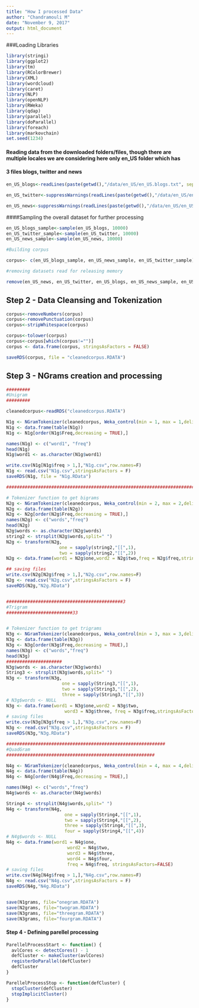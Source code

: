 ```yaml
---
title: "How I processed Data"
author: "Chandramouli M"
date: "November 9, 2017"
output: html_document
---
```



###Loading Libraries

```r

library(stringi)
library(ggplot2)
library(tm)
library(RColorBrewer)
library(XML)
library(wordcloud)
library(caret)
library(NLP)
library(openNLP)
library(RWeka)
library(qdap)
library(parallel)
library(doParallel)
library(foreach)
library(markovchain)
set.seed(1234)

```

#### Reading data from the downloaded folders/files, though there are multiple locales we are considering here only en_US folder which has 
#### 3 files blogs, twitter and news


```r
en_US_blogs<-readLines(paste(getwd(),"/data/en_US/en_US.blogs.txt", sep=""))

en_US_twitter<-suppressWarnings(readLines(paste(getwd(),"/data/en_US/en_US.twitter.txt", sep="")))

en_US_news<-suppressWarnings(readLines(paste(getwd(),"/data/en_US/en_US.news.txt", sep="")))

```


####Sampling the overall dataset for further processing

```r
en_US_blogs_sample<-sample(en_US_blogs, 10000)
en_US_twitter_sample<-sample(en_US_twitter, 10000)
en_US_news_sample<-sample(en_US_news, 10000)

#Building corpus

corpus<- c(en_US_blogs_sample, en_US_news_sample, en_US_twitter_sample)

#removing datasets read for releasing memory

remove(en_US_news, en_US_twitter, en_US_blogs, en_US_news_sample, en_US_twitter_sample, en_US_blogs_sample)

```

##         Step 2 - Data Cleansing and Tokenization                        

```r
corpus<-removeNumbers(corpus)
corpus<-removePunctuation(corpus)
corpus<-stripWhitespace(corpus)

corpus<-tolower(corpus)
corpus<-corpus[which(corpus!="")]
corpus <- data.frame(corpus, stringsAsFactors = FALSE)

saveRDS(corpus, file = "cleanedcorpus.RDATA")

```

##         Step 3 - NGrams creation and processing                        

```r


######### 
#Unigram
#########

cleanedcorpus<-readRDS("cleanedcorpus.RDATA")

N1g <- NGramTokenizer(cleanedcorpus, Weka_control(min = 1, max = 1,delimiters = " \\r\\n\\t.,;:\"()?!"))
N1g <- data.frame(table(N1g))
N1g <- N1g[order(N1g$Freq,decreasing = TRUE),]

names(N1g) <- c("word1", "freq")
head(N1g)
N1g$word1 <- as.character(N1g$word1)

write.csv(N1g[N1g$freq > 1,],"N1g.csv",row.names=F)
N1g <- read.csv("N1g.csv",stringsAsFactors = F)
saveRDS(N1g, file = "N1g.RData")

###############################################################################3

# Tokenizer function to get bigrams
N2g <- NGramTokenizer(cleanedcorpus, Weka_control(min = 2, max = 2,delimiters = " \\r\\n\\t.,;:\"()?!"))
N2g <- data.frame(table(N2g))
N2g <- N2g[order(N2g$Freq,decreasing = TRUE),]
names(N2g) <- c("words","freq")
head(N2g)
N2g$words <- as.character(N2g$words)
string2 <- strsplit(N2g$words,split=" ")
N2g <- transform(N2g, 
                    one = sapply(string2,"[[",1),   
                    two = sapply(string2,"[[",2))
N2g <- data.frame(word1 = N2g$one,word2 = N2g$two,freq = N2g$freq,stringsAsFactors=FALSE)

## saving files 
write.csv(N2g[N2g$freq > 1,],"N2g.csv",row.names=F)
N2g <- read.csv("N2g.csv",stringsAsFactors = F)
saveRDS(N2g,"N2g.RData")


############################################3
#Trigram
#########################33


# Tokenizer function to get trigrams
N3g <- NGramTokenizer(cleanedcorpus, Weka_control(min = 3, max = 3,delimiters = " \\r\\n\\t.,;:\"()?!"))
N3g <- data.frame(table(N3g))
N3g <- N3g[order(N3g$Freq,decreasing = TRUE),]
names(N3g) <- c("words","freq")
head(N3g)
##################### 
N3g$words <- as.character(N3g$words)
String3 <- strsplit(N3g$words,split=" ")
N3g <- transform(N3g,
                     one = sapply(String3,"[[",1),
                     two = sapply(String3,"[[",2),
                     three = sapply(String3,"[[",3))
# N3g$words <- NULL
N3g <- data.frame(word1 = N3g$one,word2 = N3g$two, 
                      word3 = N3g$three, freq = N3g$freq,stringsAsFactors=FALSE)
# saving files
write.csv(N3g[N3g$freq > 1,],"N3g.csv",row.names=F)
N3g <- read.csv("N3g.csv",stringsAsFactors = F)
saveRDS(N3g,"N3g.RData")

############################################################
#QuadGram
########################################################

N4g <- NGramTokenizer(cleanedcorpus, Weka_control(min = 4, max = 4,delimiters = " \\r\\n\\t.,;:\"()?!"))
N4g <- data.frame(table(N4g))
N4g <- N4g[order(N4g$Freq,decreasing = TRUE),]

names(N4g) <- c("words","freq")
N4g$words <- as.character(N4g$words)

String4 <- strsplit(N4g$words,split=" ")
N4g <- transform(N4g,
                      one = sapply(String4,"[[",1),
                      two = sapply(String4,"[[",2),
                      three = sapply(String4,"[[",3), 
                      four = sapply(String4,"[[",4))
# N4g$words <- NULL
N4g <- data.frame(word1 = N4g$one,
                       word2 = N4g$two, 
                       word3 = N4g$three, 
                       word4 = N4g$four, 
                       freq = N4g$freq, stringsAsFactors=FALSE)
# saving files
write.csv(N4g[N4g$freq > 1,],"N4g.csv",row.names=F)
N4g <- read.csv("N4g.csv",stringsAsFactors = F)
saveRDS(N4g,"N4g.RData")


save(N1grams, file="onegram.RDATA")
save(N2grams, file="twogram.RDATA")
save(N3grams, file="threegram.RDATA")
save(N3grams, file="fourgram.RDATA")

```

####         Step 4 - Defining parellel processing                         

```r
ParellelProcessStart <- function() {
  avlCores <- detectCores() - 1
  defCluster <- makeCluster(avlCores)
  registerDoParallel(defCluster)
  defCluster
}

ParellelProcessStop <- function(defCluster) {
  stopCluster(defCluster)
  stopImplicitCluster()
}

```
